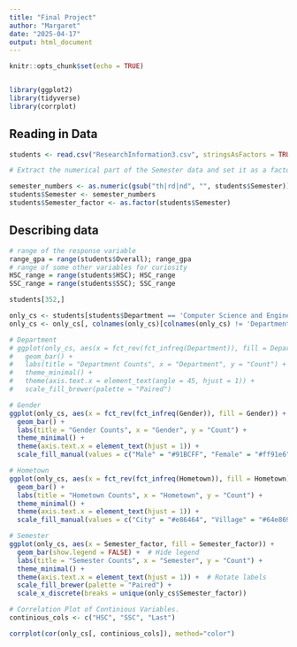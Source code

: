 ```yaml
---
title: "Final Project"
author: "Margaret"
date: "2025-04-17"
output: html_document
---
```


```r
knitr::opts_chunk$set(echo = TRUE)


library(ggplot2)
library(tidyverse)
library(corrplot)
```

## Reading in Data

```r
students <- read.csv("ResearchInformation3.csv", stringsAsFactors = TRUE)

# Extract the numerical part of the Semester data and set it as a factor. Otherwise it puts 10th, 11th, and 12th before 2nd on the graph. This might also help in our later analysis

semester_numbers <- as.numeric(gsub("th|rd|nd", "", students$Semester))
students$Semester <- semester_numbers
students$Semester_factor <- as.factor(students$Semester)
```

## Describing data


```r
# range of the response variable
range_gpa = range(students$Overall); range_gpa
# range of some other variables for curiosity
HSC_range = range(students$HSC); HSC_range
SSC_range = range(students$SSC); SSC_range

students[352,]
```

```r
only_cs <- students[students$Department == 'Computer Science and Engineering', ]
only_cs <- only_cs[, colnames(only_cs)[colnames(only_cs) != 'Department']]

# Department
# ggplot(only_cs, aes(x = fct_rev(fct_infreq(Department)), fill = Department)) +
#   geom_bar() +
#   labs(title = "Department Counts", x = "Department", y = "Count") +
#   theme_minimal() +
#   theme(axis.text.x = element_text(angle = 45, hjust = 1)) +
#   scale_fill_brewer(palette = "Paired")

# Gender
ggplot(only_cs, aes(x = fct_rev(fct_infreq(Gender)), fill = Gender)) +
  geom_bar() +
  labs(title = "Gender Counts", x = "Gender", y = "Count") +
  theme_minimal() +
  theme(axis.text.x = element_text(hjust = 1)) +
  scale_fill_manual(values = c("Male" = "#91BCFF", "Female" = "#ff91e6"))

# Hometown
ggplot(only_cs, aes(x = fct_rev(fct_infreq(Hometown)), fill = Hometown)) +
  geom_bar() +
  labs(title = "Hometown Counts", x = "Hometown", y = "Count") +
  theme_minimal() +
  theme(axis.text.x = element_text(hjust = 1)) +
  scale_fill_manual(values = c("City" = "#e86464", "Village" = "#64e869"))

# Semester
ggplot(only_cs, aes(x = Semester_factor, fill = Semester_factor)) +
  geom_bar(show.legend = FALSE) +  # Hide legend
  labs(title = "Semester Counts", x = "Semester", y = "Count") +
  theme_minimal() +
  theme(axis.text.x = element_text(hjust = 1)) +  # Rotate labels
  scale_fill_brewer(palette = "Paired") +
  scale_x_discrete(breaks = unique(only_cs$Semester_factor))

# Correlation Plot of Continious Variables.
continious_cols <- c("HSC", "SSC", "Last")

corrplot(cor(only_cs[, continious_cols]), method="color")
```

